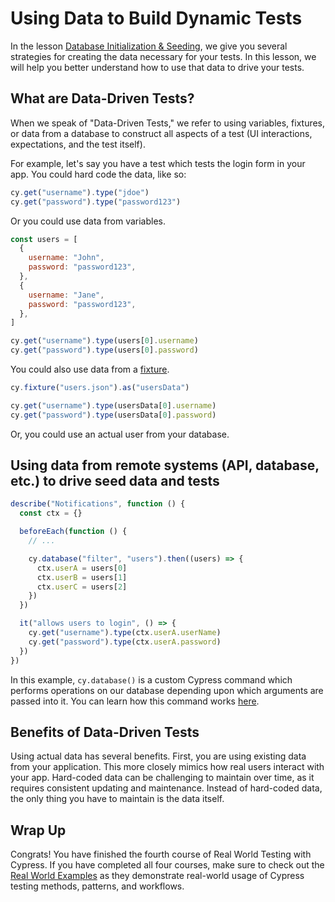 # Using Data to Build Dynamic Tests

In the lesson [Database Initialization & Seeding](/advanced-cypress-concepts/database-initialization-and-seeding), we give you several strategies for creating the data necessary for your tests. In this lesson, we will help you better understand how to use that data to drive your tests.

## What are Data-Driven Tests?

When we speak of "Data-Driven Tests," we refer to using variables, fixtures, or data from a database to construct all aspects of a test (UI interactions, expectations, and the test itself).

For example, let's say you have a test which tests the login form in your app. You could hard code the data, like so:

```js
cy.get("username").type("jdoe")
cy.get("password").type("password123")
```

Or you could use data from variables.

```js
const users = [
  {
    username: "John",
    password: "password123",
  },
  {
    username: "Jane",
    password: "password123",
  },
]

cy.get("username").type(users[0].username)
cy.get("password").type(users[0].password)
```

You could also use data from a [fixture](https://docs.cypress.io/api/commands/fixture).

```js
cy.fixture("users.json").as("usersData")

cy.get("username").type(usersData[0].username)
cy.get("password").type(usersData[0].password)
```

Or, you could use an actual user from your database.

## Using data from remote systems (API, database, etc.) to drive seed data and tests

```js
describe("Notifications", function () {
  const ctx = {}

  beforeEach(function () {
    // ...

    cy.database("filter", "users").then((users) => {
      ctx.userA = users[0]
      ctx.userB = users[1]
      ctx.userC = users[2]
    })
  })

  it("allows users to login", () => {
    cy.get("username").type(ctx.userA.userName)
    cy.get("password").type(ctx.userA.password)
  })
})
```

In this example, `cy.database()` is a custom Cypress command which performs operations on our database depending upon which arguments are passed into it. You can learn how this command works [here](/real-world-examples/custom-cypress-commands#cydatabase).

## Benefits of Data-Driven Tests

Using actual data has several benefits. First, you are using existing data from your application. This more closely mimics how real users interact with your app. Hard-coded data can be challenging to maintain over time, as it requires consistent updating and maintenance. Instead of hard-coded data, the only thing you have to maintain is the data itself.

## Wrap Up

Congrats! You have finished the fourth course of Real World Testing with Cypress. If you have completed all four courses, make sure to check out the [Real World Examples](/real-world-examples) as they demonstrate real-world usage of Cypress testing methods, patterns, and workflows.
